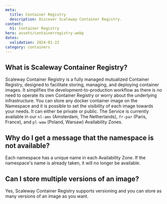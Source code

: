 ```yaml
---
meta:
  title: Container Registry
  description: Discover Scaleway Container Registry.
content:
  h1: Container Registry
hero: assets/containerregistry.webp
dates:
  validation: 2024-01-22
category: containers
---
```


## What is Scaleway Container Registry?

Scaleway Container Registry is a fully managed mutualized Container Registry, designed to facilitate storing, managing, and deploying container images. It simplifies the development-to-production workflow as there is no need to operate its own Container Registry or worry about the underlying infrastructure.
You can store any docker container image on the Namespace and it is possible to set the visibility of each image towards your needs. It can either be private or public.
The Service is currently available in our `nl-ams` (Amsterdam, The Netherlands), `fr-par` (Paris, France), and `pl-waw` (Poland, Warsaw) Availability Zones.

## Why do I get a message that the namespace is not available?

Each namespace has a unique name in each Availability Zone. If the namespace's name is already taken, it will no longer be available.

## Can I store multiple versions of an image?

Yes, Scaleway Container Registry supports versioning and you can store as many versions of an image as you want.